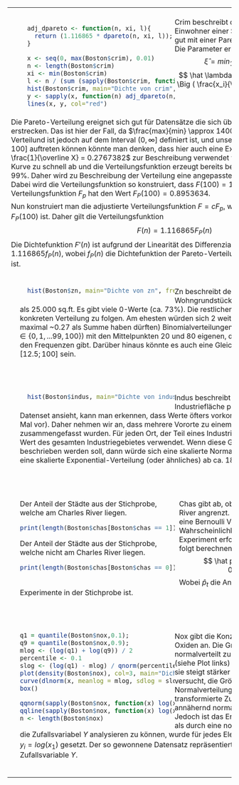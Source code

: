 
<table>
<tr><td>
<div style="padding: 20px">
<div style="float:left; position:relative; width:50%">
```r
  adj_dpareto <- function(n, xi, l){
    return (1.116865 * dpareto(n, xi, l));
  }

  x <- seq(0, max(Boston$crim), 0.01)
  n <- length(Boston$crim)
  xi <- min(Boston$crim)
  l <- n / (sum (sapply(Boston$crim, function(x) log(x/xi))))
  hist(Boston$crim, main="Dichte von crim", freq = FALSE, nclass = 1000)
  y <- sapply(x, function(n) adj_dpareto(n,xi,l))
  lines(x, y, col="red")
```
</div>
Crim beschreibt die Verbrechensrate pro Einwohner einer Stadt. Die Größe lässt sich gut mit einer Pareto-Verteilung beschreiben. Die Parameter errechnen sich wie folgt:
$$ \hat \xi = min_{1 \leq i \leq n} \, x_i = 0.00632$$
$$ \hat \lambda = \frac{n}{\sum_{i=1}^n log \Big ( \frac{x_i}{\hat \xi}\Big)} =  0.00645905 $$
</td></tr>
<tr><td>
Die Pareto-Verteilung ereignet sich gut für Datensätze die sich über mehrere Größenordnungen erstrecken. Das ist hier der Fall, da $\frac{max}{min} \approx 14000$ ist. Diese Paretto-Verteilund ist jedoch auf dem Interval $(0, \infty]$ definiert ist, und unsere Daten nur im Interval $[\hat \xi, 100]$ auftreten können könnte man denken, dass hier auch eine Exponentialverteilung mit $\tau = \frac{1}{\overline X} = 0.2767382$ zur Beschreibung verwendet werden kann. Jedoch fällt diese Kurve zu schnell ab und die Verteilungsfunktion erzeugt bereits bei $F(17)$ Werte jenseits von 99%. 
Daher wird zu Beschreibung der Verteilung eine angepasste Pareto-Verteilung verwendet. Dabei wird die Verteilungsfunktion so konstruiert, dass $F(100) = 1$ gilt. Die normale Verteilungsfunktion $F_p$ hat den Wert $F_P(100) = 0.8953634$.
</td></tr>
<tr><td>
Nun konstruiert man die adjustierte Verteilungsfunktion $F = c F_p$, wobei $c$ der Reziprokwert von $F_P(100)$ ist. Daher gilt die Verteilungsfunktion
$$F(n) = 1.116865 F_P(n)$$
Die Dichtefunktion $F'(n)$ ist aufgrund der Linearität des Differenzialqoutienten $f(n) = 1.116865 f_P(n)$, wobei $f_P(n)$ die Dichtefunktion der Pareto-Verteilung mit den obigen Parametern ist.
</div>
</td></tr>
<tr><td>
<div style="padding: 20px">
<div style="float:left; position:relative; width:50%">
```r
  hist(Boston$zn, main="Dichte von zn", freq = FALSE, nclass = 50)
```
</div>
Zn beschreibt den Anteil der Wohngrundstücke für Grundstücke mit mehr als 25.000 sq.ft. Es gibt viele 0-Werte (ca. 73%). Die restlichen Werte scheinen keiner konkreten Verteilung zu folgen. Am ehesten würden sich 2 weitere skalierte (Da diese maximal ~0.27 als Summe haben dürften) Binomialverteilungen (die Werte für zn sind nur $z \in \{0, 1, ...99, 100\}$) mit den Mittelpunkten 20 und 80 eigenen, da es hier kleinere Spitzen in den Frequenzen gibt. Darüber hinaus könnte es auch eine Gleichverteilung im Intervall $[12.5; 100]$ sein.
</div>
</td></tr>
<tr><td>

<div style="padding: 20px">
<div style="float:left; position:relative; width:50%">
```r
  hist(Boston$indus, main="Dichte von indus", freq = FALSE, nclass = 50)
```
</div>
Indus beschreibt den Anteil der Industriefläche pro Stadt. Wenn man sich das Datenset ansieht, kann man erkennen, dass Werte öfters vorkommen (zb. 18.10 kommt 132 Mal vor). Daher nehmen wir an, dass mehrere Vororte zu einem Industriegebiet zusammengefasst wurden. Für jeden Ort, der Teil eines Industriegebietes ist, wurde der Wert des gesamten Industriegebietes verwendet. Wenn diese Größe mit Hilfe einer Funktion beschrieben werden soll, dann würde sich eine skalierte Normalverteilung mit $\mu = 6$ und eine skalierte Exponential-Verteilung (oder ähnliches) ab ca. $18$.
</div>
</td></tr>
<tr><td>

<div style="padding: 20px">
<div style="float:left; position:relative; width:50%; padding-right: 10px">
Der Anteil der Städte aus der Stichprobe, welche am Charles River liegen.
```r
print(length(Boston$chas[Boston$chas == 1]) / length(Boston$chas))
```
Der Anteil der Städte aus der Stichprobe, welche nicht am Charles River liegen.
```r
print(length(Boston$chas[Boston$chas == 0]) / length(Boston$chas))
```
</div>
Chas gibt ab, ob der Vorort an den Charles River angrenzt. Hierbei handelt es sich um eine Bernoulli Verteilung. Die Wahrscheinlichkeit, dass das Bernoulli Experiment erfolgreich ist, lässt sich wie folgt berechnen: 
$$ \hat p = \frac{\hat p_t}{n} = 0.06916996$$
Wobei $\hat p_t$ die Anzahl der erfolgreichen Experimente in der Stichprobe ist.
</div>
</td></tr>
<tr><td>

<div style="padding: 20px">
<div style="float:left; position:relative; width:50%">
```r
q1 = quantile(Boston$nox,0.1);
q9 = quantile(Boston$nox,0.9);
mlog <- (log(q1) + log(q9)) / 2
percentile <- 0.1
slog <- (log(q1) - mlog) / qnorm(percentile)
plot(density(Boston$nox), col=3, main="Dichte von nox")
curve(dlnorm(x, meanlog = mlog, sdlog = slog, log = FALSE),add=TRUE,lwd=1, col="red")
box()
```
```r
qqnorm(sapply(Boston$nox, function(x) log(x)))
qqline(sapply(Boston$nox, function(x) log(x)), col="red")
n <- length(Boston$nox)
```
</div>
Nox gibt die Konzentration von Stickstoff-Oxiden an. Die Größe scheint nicht ganz normalverteilt zu sein, da die Dichtefunktion (siehe Plot links) nicht symmetrisch scheint - sie steigt stärker an, als sie abfällt. Daher wird versucht, die Größe mit einer logarithmischen Normalverteilung zu beschreiben. Die transformierte Zufallsvariable $Y = log(X)$ ist annähernd normalverteilt (siehe QQPlot). Jedoch ist das Ergebnis nur marginal besser, als durch eine normale Normalverteilung.
Um die Zufallsvariabel $Y$ analysieren zu können, wurde für jedes Element $x_i$ aus der Stichprobe $y_i = log(x_1)$ gesetzt. Der so gewonnene Datensatz repräsentiert nun eine Stichprobe der Zufallsvariable $Y$. 
</div>
</td></tr>
</table>
